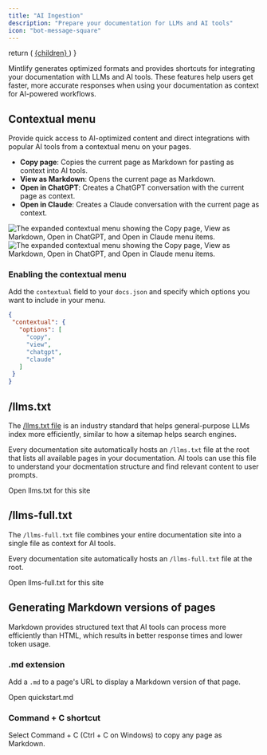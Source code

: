 ```yaml
---
title: "AI Ingestion"
description: "Prepare your documentation for LLMs and AI tools"
icon: "bot-message-square"
---
```


  return (
    <a href={href} className="text-sm font-medium text-white dark:!text-zinc-950 bg-zinc-900 hover:bg-zinc-700 dark:bg-zinc-100 hover:dark:bg-zinc-300 rounded-full px-3.5 py-1.5 not-prose">
      {children}
    </a>
  )
}

Mintlify generates optimized formats and provides shortcuts for integrating your documentation with LLMs and AI tools. These features help users get faster, more accurate responses when using your documentation as context for AI-powered workflows.

## Contextual menu

Provide quick access to AI-optimized content and direct integrations with popular AI tools from a contextual menu on your pages.

* **Copy page**: Copies the current page as Markdown for pasting as context into AI tools.
* **View as Markdown**: Opens the current page as Markdown.
* **Open in ChatGPT**: Creates a ChatGPT conversation with the current page as context.
* **Open in Claude**: Creates a Claude conversation with the current page as context.

<Frame>
    <img 
    src="/images/contextual-menu/contextual-menu-light.png" 
    alt="The expanded contextual menu showing the Copy page, View as Markdown, Open in ChatGPT, and Open in Claude menu items." 
    className="block dark:hidden"
  />
  <img 
    src="/images/contextual-menu/contextual-menu-dark.png" 
    alt="The expanded contextual menu showing the Copy page, View as Markdown, Open in ChatGPT, and Open in Claude menu items." 
    className="hidden dark:block"
  />
</Frame>

### Enabling the contextual menu

Add the `contextual` field to your `docs.json` and specify which options you want to include in your menu.

```json
{
 "contextual": {
   "options": [
     "copy",
     "view",
     "chatgpt",
     "claude"
   ]
 }
}
```

## /llms.txt

The [/llms.txt file](https://llmstxt.org) is an industry standard that helps general-purpose LLMs index more efficiently, similar to how a sitemap helps search engines.

Every documentation site automatically hosts an `/llms.txt` file at the root that lists all available pages in your documentation. AI tools can use this file to understand your docmentation structure and find relevant content to user prompts.

<PreviewButton href="https://mintlify.com/docs/llms.txt">Open llms.txt for this site</PreviewButton>

## /llms-full.txt

The `/llms-full.txt` file combines your entire documentation site into a single file as context for AI tools.

Every documentation site automatically hosts an `/llms-full.txt` file at the root.

<PreviewButton href="https://mintlify.com/docs/llms-full.txt">Open llms-full.txt for this site</PreviewButton>

## Generating Markdown versions of pages

Markdown provides structured text that AI tools can process more efficiently than HTML, which results in better response times and lower token usage.

### .md extension

Add a `.md` to a page's URL to display a Markdown version of that page. 

<PreviewButton href="https://mintlify.com/docs/quickstart.md">Open quickstart.md</PreviewButton>

### Command \+ C shortcut

Select Command \+ C (Ctrl \+ C on Windows) to copy any page as Markdown.
